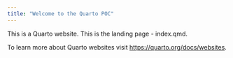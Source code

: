 ```yaml
---
title: "Welcome to the Quarto POC"
---
```


This is a Quarto website. This is the landing page - index.qmd.

To learn more about Quarto websites visit <https://quarto.org/docs/websites>.